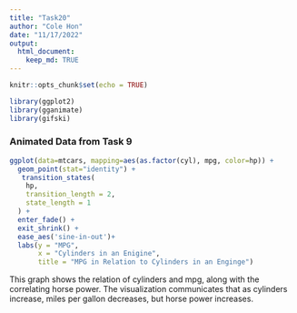 ```yaml
---
title: "Task20"
author: "Cole Hon"
date: "11/17/2022"
output:
  html_document:
    keep_md: TRUE
---
```


```r
knitr::opts_chunk$set(echo = TRUE)
```

```r
library(ggplot2)
library(gganimate)
library(gifski)
```


### Animated Data from Task 9
```r
ggplot(data=mtcars, mapping=aes(as.factor(cyl), mpg, color=hp)) +
  geom_point(stat="identity") +
   transition_states(
    hp,
    transition_length = 2,
    state_length = 1
  ) +
  enter_fade() +
  exit_shrink() +
  ease_aes('sine-in-out')+
  labs(y = "MPG",
       x = "Cylinders in an Enigine",
       title = "MPG in Relation to Cylinders in an Enginge")
```
This graph shows the relation of cylinders and mpg, along with the correlating horse power. The visualization communicates that as cylinders increase, miles per gallon decreases, but horse power increases. 